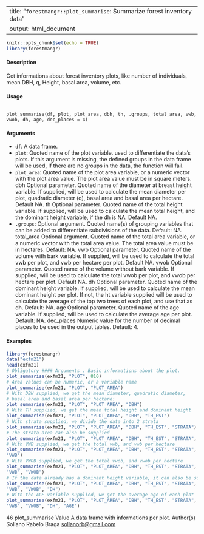   
---
title: "``forestmangr::plot_summarise``:  Summarize forest inventory data"
output: html_document
---

```r
knitr::opts_chunk$set(echo = TRUE)
library(forestmangr)
```

#### Description

Get informations about forest inventory plots, like number of individuals, mean DBH, q, Height, basal area, volume, etc.

#### Usage

<pre><code>
plot_summarise(df, plot, plot_area, dbh, th, .groups, total_area, vwb, vwob, dh, age, dec_places = 4)
</code></pre>

#### Arguments 

* ``df``: A data frame.
* `` plot``:  Quoted name of the plot variable. used to differentiate the data’s plots. If this argument is missing, the defined groups in the data frame will be used, If there are no groups in the data, the function will fail.
* `` plot_area``:  Quoted name of the plot area variable, or a numeric vector with the plot area
value. The plot area value must be in square meters.
dbh Optional parameter. Quoted name of the diameter at breast height variable. If supplied, will be used to calculate the mean diameter per plot, quadratic diameter
(q), basal area and basal area per hectare. Default NA.
th Optional parameter. Quoted name of the total height variable. If supplied, will be used to calculate the mean total height, and the dominant height variable, if the dh is NA. Default NA.
* ``.groups``: Optional argument. Quoted name(s) of grouping variables that can be added to differentiate subdivisions of the data. Default: NA.
total_area Optional argument. Quoted name of the total area variable, or a numeric vector
with the total area value. The total area value must be in hectares. Default: NA.
vwb Optional parameter. Quoted name of the volume with bark variable. If supplied, will be used to calculate the total vwb per plot, and vwb per hectare per plot. Default NA.
vwob Optional parameter. Quoted name of the volume without bark variable. If supplied,
will be used to calculate the total vwob per plot, and vwob per hectare per
plot. Default NA.
dh Optional parameter. Quoted name of the dominant height variable. If supplied, will be used to calculate the mean dominant height per plot. If not, the ht
variable supplied will be used to calculate the average of the top two trees of each plot, and use that as dh. Default: NA.
age Optional parameter. Quoted name of the age variable. If supplied, will be used to calculate the average age per plot. Default: NA.
dec_places Numeric value for the number of decimal places to be used in the output tables.
Default: 4.


#### Examples
```r

library(forestmangr)
data("exfm21")
head(exfm21)
# Obligatory #### Arguments . Basic informations about the plot.
plot_summarise(exfm21, "PLOT", 810)
# Area values can be numeric, or a variable name
plot_summarise(exfm21, "PLOT", "PLOT_AREA")
# With DBH supplied, we get the mean diameter, quadratic diameter,
# basal area and basal area per hectare:
plot_summarise(exfm21, "PLOT", "PLOT_AREA", "DBH")
# With TH supplied, we get the mean total height and dominant height
plot_summarise(exfm21, "PLOT", "PLOT_AREA", "DBH", "TH_EST")
# With strata supplied, we divide the data into 2 strata
plot_summarise(exfm21, "PLOT", "PLOT_AREA", "DBH", "TH_EST", "STRATA")
# The strata area can also be supplied
plot_summarise(exfm21, "PLOT", "PLOT_AREA", "DBH", "TH_EST", "STRATA", "* ``STRATA_AREA``:  ")
# With VWB supplied, we get the total vwb, and vwb per hectare
plot_summarise(exfm21, "PLOT", "PLOT_AREA", "DBH", "TH_EST", "STRATA", "* ``STRATA_AREA``:  ",
"VWB")
# With VWOB supplied, we get the total vwob, and vwob per hectare
plot_summarise(exfm21, "PLOT", "PLOT_AREA", "DBH", "TH_EST", "STRATA", "* ``STRATA_AREA``:  ",
"VWB", "VWOB")
# If the data already has a dominant height variable, it can also be supplied here
plot_summarise(exfm21, "PLOT", "PLOT_AREA", "DBH", "TH_EST", "STRATA", "* ``STRATA_AREA``:  ",
"VWB", "VWOB", "DH")
# With the AGE variable supplied, we get the average age of each plot
plot_summarise(exfm21, "PLOT", "PLOT_AREA", "DBH", "TH_EST", "STRATA", "* ``STRATA_AREA``:  ",
"VWB", "VWOB", "DH", "AGE")

```

46 plot_summarise
Value
A data frame with informations per plot.
Author(s)
Sollano Rabelo Braga <sollanorb@gmail.com>
